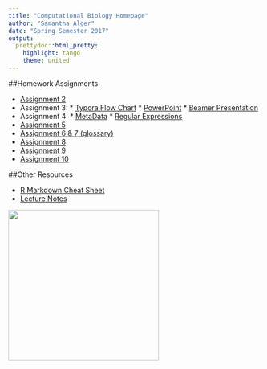 ```yaml
---
title: "Computational Biology Homepage"
author: "Samantha Alger"
date: "Spring Semester 2017"
output: 
  prettydoc::html_pretty:
    highlight: tango
    theme: united
---
```


##Homework Assignments

* [Assignment 2](Assignment2.html)
* Assignment 3:
      * [Typora Flow Chart](Drawing_Diagrams_with_Markdown.html)
      * [PowerPoint](BeeVirusEcology.pdf)
      * [Beamer Presentation](BeamerPresentation.pdf)
* Assignment 4:
      * [MetaData](Homework4.html)
      * [Regular Expressions](RegularExpressions_HW4.html)
* [Assignment 5](homework5.html)
* [Assignment 6 & 7 (glossary)](GlossaryHW6.html)
* [Assignment 8](HW8_dataAnalysis.html)
* [Assignment 9](HW9_ApplyingFunctions.html)
* [Assignment 10](HW10_ForLoops.html)


##Other Resources

* [R Markdown Cheat Sheet](https://www.rstudio.com/wp-content/uploads/2015/02/rmarkdown-cheatsheet.pdf)
* [Lecture Notes](lecture_notes.html)

<img src="beekeepers.JPG" width="300" height="300"/>

